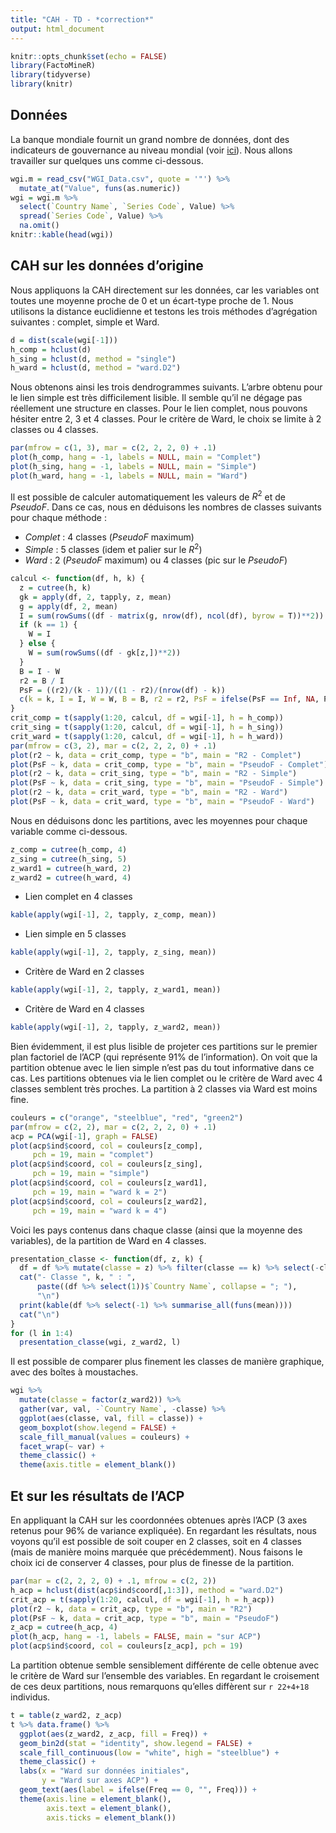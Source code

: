 ```yaml
---
title: "CAH - TD - *correction*"
output: html_document
---
```


```r
knitr::opts_chunk$set(echo = FALSE)
library(FactoMineR)
library(tidyverse)
library(knitr)
```

## Données

La banque mondiale fournit un grand nombre de données, dont des indicateurs de gouvernance au niveau mondial (voir [ici](https://data.worldbank.org/data-catalog/worldwide-governance-indicators)). Nous allons travailler sur quelques uns comme ci-dessous.

```r
wgi.m = read_csv("WGI_Data.csv", quote = '"') %>%
  mutate_at("Value", funs(as.numeric))
wgi = wgi.m %>% 
  select(`Country Name`, `Series Code`, Value) %>% 
  spread(`Series Code`, Value) %>%
  na.omit()
knitr::kable(head(wgi))
```

## CAH sur les données d'origine

Nous appliquons la CAH directement sur les données, car les variables ont toutes une moyenne proche de 0 et un écart-type proche de 1. Nous utilisons la distance euclidienne et testons les trois méthodes d'agrégation suivantes : complet, simple et Ward.

```r
d = dist(scale(wgi[-1]))
h_comp = hclust(d)
h_sing = hclust(d, method = "single")
h_ward = hclust(d, method = "ward.D2")
```

Nous obtenons ainsi les trois dendrogrammes suivants. L'arbre obtenu pour le lien simple est très difficilement lisible. Il semble qu'il ne dégage pas réellement une structure en classes. Pour le lien complet, nous pouvons hésiter entre 2, 3 et 4 classes. Pour le critère de Ward, le choix se limite à 2 classes ou 4 classes.

```r
par(mfrow = c(1, 3), mar = c(2, 2, 2, 0) + .1)
plot(h_comp, hang = -1, labels = NULL, main = "Complet")
plot(h_sing, hang = -1, labels = NULL, main = "Simple")
plot(h_ward, hang = -1, labels = NULL, main = "Ward")
```

Il est possible de calculer automatiquement les valeurs de $R^2$ et de $PseudoF$. Dans ce cas, nous en déduisons les nombres de classes suivants pour chaque méthode :

- *Complet* : 4 classes ($PseudoF$ maximum)
- *Simple* : 5 classes (idem et palier sur le $R^2$)
- *Ward* : 2 ($PseudoF$ maximum) ou 4 classes (pic sur le $PseudoF$)

```r
calcul <- function(df, h, k) {
  z = cutree(h, k)
  gk = apply(df, 2, tapply, z, mean)
  g = apply(df, 2, mean)
  I = sum(rowSums((df - matrix(g, nrow(df), ncol(df), byrow = T))**2))
  if (k == 1) {
    W = I
  } else {
    W = sum(rowSums((df - gk[z,])**2))
  }
  B = I - W
  r2 = B / I
  PsF = ((r2)/(k - 1))/((1 - r2)/(nrow(df) - k))
  c(k = k, I = I, W = W, B = B, r2 = r2, PsF = ifelse(PsF == Inf, NA, PsF))
}
crit_comp = t(sapply(1:20, calcul, df = wgi[-1], h = h_comp))
crit_sing = t(sapply(1:20, calcul, df = wgi[-1], h = h_sing))
crit_ward = t(sapply(1:20, calcul, df = wgi[-1], h = h_ward))
par(mfrow = c(3, 2), mar = c(2, 2, 2, 0) + .1)
plot(r2 ~ k, data = crit_comp, type = "b", main = "R2 - Complet")
plot(PsF ~ k, data = crit_comp, type = "b", main = "PseudoF - Complet")
plot(r2 ~ k, data = crit_sing, type = "b", main = "R2 - Simple")
plot(PsF ~ k, data = crit_sing, type = "b", main = "PseudoF - Simple")
plot(r2 ~ k, data = crit_ward, type = "b", main = "R2 - Ward")
plot(PsF ~ k, data = crit_ward, type = "b", main = "PseudoF - Ward")
```

Nous en déduisons donc les partitions, avec les moyennes pour chaque variable comme ci-dessous.

```r
z_comp = cutree(h_comp, 4)
z_sing = cutree(h_sing, 5)
z_ward1 = cutree(h_ward, 2)
z_ward2 = cutree(h_ward, 4)
```

- Lien complet en 4 classes

```r
kable(apply(wgi[-1], 2, tapply, z_comp, mean))
```

- Lien simple en 5 classes

```r
kable(apply(wgi[-1], 2, tapply, z_sing, mean))
```

- Critère de Ward en 2 classes

```r
kable(apply(wgi[-1], 2, tapply, z_ward1, mean))
```

- Critère de Ward en 4 classes

```r
kable(apply(wgi[-1], 2, tapply, z_ward2, mean))
```

Bien évidemment, il est plus lisible de projeter ces partitions sur le premier plan factoriel de l'ACP (qui représente 91% de l'information). On voit que la partition obtenue avec le lien simple n'est pas du tout informative dans ce cas. Les partitions obtenues via le lien complet ou le critère de Ward avec 4 classes semblent très proches. La partition à 2 classes via Ward est moins fine. 

```r
couleurs = c("orange", "steelblue", "red", "green2")
par(mfrow = c(2, 2), mar = c(2, 2, 2, 0) + .1)
acp = PCA(wgi[-1], graph = FALSE)
plot(acp$ind$coord, col = couleurs[z_comp], 
     pch = 19, main = "complet")
plot(acp$ind$coord, col = couleurs[z_sing], 
     pch = 19, main = "simple")
plot(acp$ind$coord, col = couleurs[z_ward1], 
     pch = 19, main = "ward k = 2")
plot(acp$ind$coord, col = couleurs[z_ward2], 
     pch = 19, main = "ward k = 4")
```

Voici les pays contenus dans chaque classe (ainsi que la moyenne des variables), de la partition de Ward en 4 classes.

```r
presentation_classe <- function(df, z, k) {
  df = df %>% mutate(classe = z) %>% filter(classe == k) %>% select(-classe)
  cat("- Classe ", k, " : ", 
      paste((df %>% select(1))$`Country Name`, collapse = "; "),
      "\n")
  print(kable(df %>% select(-1) %>% summarise_all(funs(mean))))
  cat("\n")
}
for (l in 1:4)
  presentation_classe(wgi, z_ward2, l)
```

Il est possible de comparer plus finement les classes de manière graphique, avec des boîtes à moustaches.

```r
wgi %>% 
  mutate(classe = factor(z_ward2)) %>% 
  gather(var, val, -`Country Name`, -classe) %>%
  ggplot(aes(classe, val, fill = classe)) +
  geom_boxplot(show.legend = FALSE) +
  scale_fill_manual(values = couleurs) +
  facet_wrap(~ var) +
  theme_classic() +
  theme(axis.title = element_blank())
```


## Et sur les résultats de l'ACP

En appliquant la CAH sur les coordonnées obtenues après l'ACP (3 axes retenus pour 96% de variance expliquée). En regardant les résultats, nous voyons qu'il est possible de soit couper en 2 classes, soit en 4 classes (mais de manière moins marquée que précédemment). Nous faisons le choix ici de conserver 4 classes, pour plus de finesse de la partition.

```r
par(mar = c(2, 2, 2, 0) + .1, mfrow = c(2, 2))
h_acp = hclust(dist(acp$ind$coord[,1:3]), method = "ward.D2")
crit_acp = t(sapply(1:20, calcul, df = wgi[-1], h = h_acp))
plot(r2 ~ k, data = crit_acp, type = "b", main = "R2")
plot(PsF ~ k, data = crit_acp, type = "b", main = "PseudoF")
z_acp = cutree(h_acp, 4)
plot(h_acp, hang = -1, labels = FALSE, main = "sur ACP")
plot(acp$ind$coord, col = couleurs[z_acp], pch = 19)
```

La partition obtenue semble sensiblement différente de celle obtenue avec le critère de Ward sur l'ensemble des variables. En regardant le croisement de ces deux partitions, nous remarquons qu'elles diffèrent sur `r 22+4+18` individus. 

```r
t = table(z_ward2, z_acp)
t %>% data.frame() %>%
  ggplot(aes(z_ward2, z_acp, fill = Freq)) +
  geom_bin2d(stat = "identity", show.legend = FALSE) +
  scale_fill_continuous(low = "white", high = "steelblue") +
  theme_classic() +
  labs(x = "Ward sur données initiales",
       y = "Ward sur axes ACP") +
  geom_text(aes(label = ifelse(Freq == 0, "", Freq))) +
  theme(axis.line = element_blank(),
        axis.text = element_blank(),
        axis.ticks = element_blank())
```

